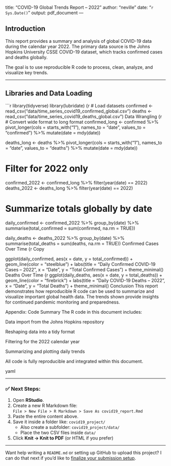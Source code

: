 title: "COVID-19 Global Trends Report – 2022"
author: "neville"
date: "`r Sys.Date()`"
output: pdf_document
---

## Introduction

This report provides a summary and analysis of global COVID-19 data during the calendar year 2022. The primary data source is the Johns Hopkins University CSSE COVID-19 dataset, which tracks confirmed cases and deaths globally.

The goal is to use reproducible R code to process, clean, analyze, and visualize key trends.

---

## Libraries and Data Loading

```r
library(tidyverse)
library(lubridate)
{r
# Load datasets
confirmed <- read_csv("data/time_series_covid19_confirmed_global.csv")
deaths <- read_csv("data/time_series_covid19_deaths_global.csv")
Data Wrangling
{r
# Convert wide format to long format
confirmed_long <- confirmed %>%
  pivot_longer(cols = starts_with("1"), names_to = "date", values_to = "confirmed") %>%
  mutate(date = mdy(date))

deaths_long <- deaths %>%
  pivot_longer(cols = starts_with("1"), names_to = "date", values_to = "deaths") %>%
  mutate(date = mdy(date))

# Filter for 2022 only
confirmed_2022 <- confirmed_long %>% filter(year(date) == 2022)
deaths_2022 <- deaths_long %>% filter(year(date) == 2022)

# Summarize totals globally by date
daily_confirmed <- confirmed_2022 %>%
  group_by(date) %>%
  summarise(total_confirmed = sum(confirmed, na.rm = TRUE))

daily_deaths <- deaths_2022 %>%
  group_by(date) %>%
  summarise(total_deaths = sum(deaths, na.rm = TRUE))
Confirmed Cases Over Time
{r
Copy

ggplot(daily_confirmed, aes(x = date, y = total_confirmed)) +
  geom_line(color = "steelblue") +
  labs(title = "Daily Confirmed COVID-19 Cases – 2022",
       x = "Date", y = "Total Confirmed Cases") +
  theme_minimal()
Deaths Over Time
{r
ggplot(daily_deaths, aes(x = date, y = total_deaths)) +
  geom_line(color = "firebrick") +
  labs(title = "Daily COVID-19 Deaths – 2022",
       x = "Date", y = "Total Deaths") +
  theme_minimal()
Conclusion
This report demonstrates how reproducible R code can be used to summarize and visualize important global health data. The trends shown provide insights for continued pandemic monitoring and preparedness.

Appendix: Code Summary
The R code in this document includes:

Data import from the Johns Hopkins repository

Reshaping data into a tidy format

Filtering for the 2022 calendar year

Summarizing and plotting daily trends

All code is fully reproducible and integrated within this document.

yaml

---

### ✅ Next Steps:

1. Open **RStudio**.
2. Create a new R Markdown file:  
   `File > New File > R Markdown > Save As covid19_report.Rmd`
3. Paste the entire content above.
4. Save it inside a folder like: `covid19_project/`
   - Also create a subfolder: `covid19_project/data/`
   - Place the two CSV files inside `data/`
5. Click **Knit → Knit to PDF** (or HTML if you prefer)

---

Want help writing a `README.md` or setting up GitHub to upload this project? I can do that next if you'd like to [finalize your submission setup](f).







